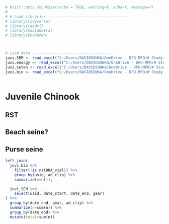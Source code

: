 

```r
# knitr::opts_chunk$set(echo = TRUE, warning=F, echo=F, message=F)
# 
# # Load libraries ------------------------------------
# library(tidyverse)
# library(readxl)
# library(kableExtra)
# library(bookdown)



# Load data ------------------------------------
juvi.SEM <- read_excel("C:/Users/DAVIDSONKA/OneDrive - DFO-MPO/# Study Designs/2023/Juveniles/PFN_DFO_FTFjuvi_2023.xlsx", sheet="sample_event_metadata")
juvi.enocgy <- read_excel("C:/Users/DAVIDSONKA/OneDrive - DFO-MPO/# Study Designs/2023/Juveniles/PFN_DFO_FTFjuvi_2023.xlsx", sheet="enviro_ocgy")
juvi.seten <- read_excel("C:/Users/DAVIDSONKA/OneDrive - DFO-MPO/# Study Designs/2023/Juveniles/PFN_DFO_FTFjuvi_2023.xlsx", sheet="set_totals")
juvi.bio <- read_excel("C:/Users/DAVIDSONKA/OneDrive - DFO-MPO/# Study Designs/2023/Juveniles/PFN_DFO_FTFjuvi_2023.xlsx", sheet="biosamples")



```


# **Juvenile Chinook**

## RST

## Beach seine?

## Purse seine


```r
left_join(
  juvi.bio %>% 
    filter(!is.na(DNA_vial)) %>%
    group_by(usid, ad_clip) %>%
    summarize(n=n()),
  
  juvi.SEM %>%
    select(usid, date_start, date_end, gear)
) %>%
  group_by(date_end, gear, ad_clip) %>%
  summarize(n=sum(n)) %>%
  group_by(date_end) %>%
  mutate(total=sum(n))
```










